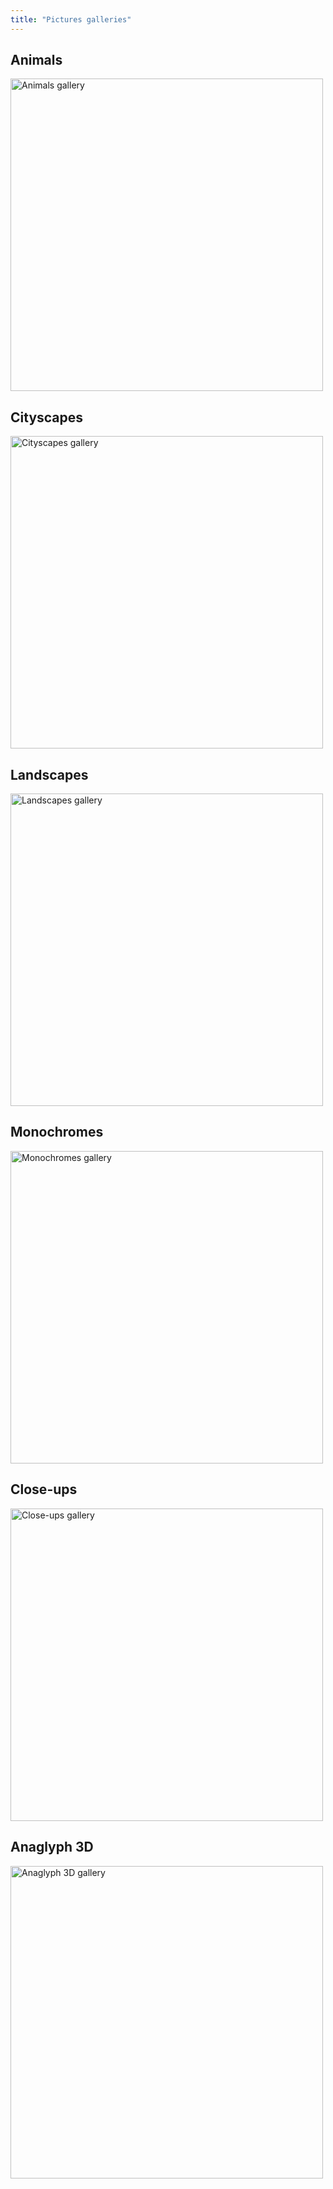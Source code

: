 ```yaml
---
title: "Pictures galleries"
---
```


## Animals
[![Animals gallery](/img/photos/animals/IMG_0200.jpg){width="500"}](photos/animals.html)

## Cityscapes
[![Cityscapes gallery](/img/photos/cityscape/39258160165_8096e9f80b_o-Edit.jpg){width="500"}](photos/cityscapes.html)


## Landscapes
[![Landscapes gallery](/img/photos/landscape/GOPR4461.jpg){width="500"}](photos/landscapes.html)

## Monochromes
[![Monochromes gallery](/img/photos/monochrome/IMG_0691.jpg){width="500"}](photos/monos.html)

## Close-ups
[![Close-ups gallery](/img/photos/macro/IMG_1220.jpg){width="500"}](photos/macros.html)

## Anaglyph 3D
[![Anaglyph 3D gallery](/img/photos/anaglyph/butterfly_done.jpg){width="500"}](photos/anaglyphs.html)